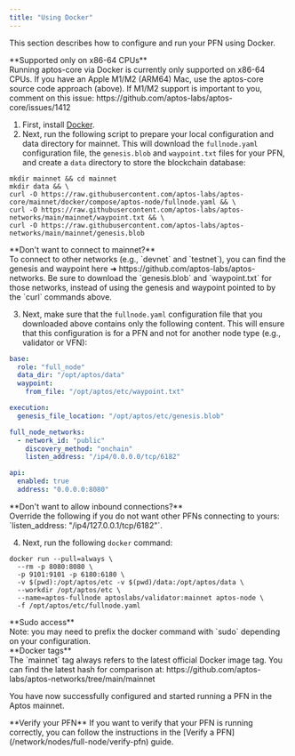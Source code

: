 ```yaml
---
title: "Using Docker"
---
```



This section describes how to configure and run your PFN using Docker.

<Aside type="caution">
  **Supported only on x86-64 CPUs**<br />
  Running aptos-core via Docker is currently only supported on x86-64 CPUs. If you have an Apple M1/M2 (ARM64) Mac, use
  the aptos-core source code approach (above). If M1/M2 support is important to you, comment on this
  issue: https://github.com/aptos-labs/aptos-core/issues/1412
</Aside>

1. First, install [Docker](https://docs.docker.com/get-docker/).
2. Next, run the following script to prepare your local configuration and data directory for mainnet. This will
   download the `fullnode.yaml` configuration file, the `genesis.blob` and `waypoint.txt` files for your PFN, and
   create a `data` directory to store the blockchain database:

```shellscript filename="Terminal"
mkdir mainnet && cd mainnet
mkdir data && \
curl -O https://raw.githubusercontent.com/aptos-labs/aptos-core/mainnet/docker/compose/aptos-node/fullnode.yaml && \
curl -O https://raw.githubusercontent.com/aptos-labs/aptos-networks/main/mainnet/waypoint.txt && \
curl -O https://raw.githubusercontent.com/aptos-labs/aptos-networks/main/mainnet/genesis.blob
```

<Aside type="caution">
  **Don't want to connect to mainnet?**<br />
  To connect to other networks (e.g., `devnet` and `testnet`), you can find the genesis and waypoint here ➜ https://github.com/aptos-labs/aptos-networks.
  Be sure to download the `genesis.blob` and `waypoint.txt` for those networks, instead of using the genesis
  and waypoint pointed to by the `curl` commands above.
</Aside>

3. Next, make sure that the `fullnode.yaml` configuration file that you downloaded above contains only the following content.
   This will ensure that this configuration is for a PFN and not for another node type (e.g., validator or VFN):

```yaml filename="fullnode.yaml"
base:
  role: "full_node"
  data_dir: "/opt/aptos/data"
  waypoint:
    from_file: "/opt/aptos/etc/waypoint.txt"

execution:
  genesis_file_location: "/opt/aptos/etc/genesis.blob"

full_node_networks:
  - network_id: "public"
    discovery_method: "onchain"
    listen_address: "/ip4/0.0.0.0/tcp/6182"

api:
  enabled: true
  address: "0.0.0.0:8080"
```

<Aside type="caution">
  **Don't want to allow inbound connections?** <br />
  Override the following if you do not want other PFNs connecting to yours: `listen_address: "/ip4/127.0.0.1/tcp/6182"`.
</Aside>

4. Next, run the following `docker` command:

```shellscript filename="Terminal"
docker run --pull=always \
  --rm -p 8080:8080 \
  -p 9101:9101 -p 6180:6180 \
  -v $(pwd):/opt/aptos/etc -v $(pwd)/data:/opt/aptos/data \
  --workdir /opt/aptos/etc \
  --name=aptos-fullnode aptoslabs/validator:mainnet aptos-node \
  -f /opt/aptos/etc/fullnode.yaml
```

<Aside type="caution">
  **Sudo access**<br />
  Note: you may need to prefix the docker command with `sudo` depending on your configuration.
</Aside>

<Aside type="note">
  **Docker tags**<br />
  The `mainnet` tag always refers to the latest official Docker image tag. You can find the latest hash for comparison at:
  https://github.com/aptos-labs/aptos-networks/tree/main/mainnet
</Aside>

You have now successfully configured and started running a PFN in the Aptos mainnet.

<Aside type="note">
  **Verify your PFN**
  If you want to verify that your PFN is running correctly, you can follow the instructions in the [Verify a PFN](/network/nodes/full-node/verify-pfn) guide.
</Aside>
